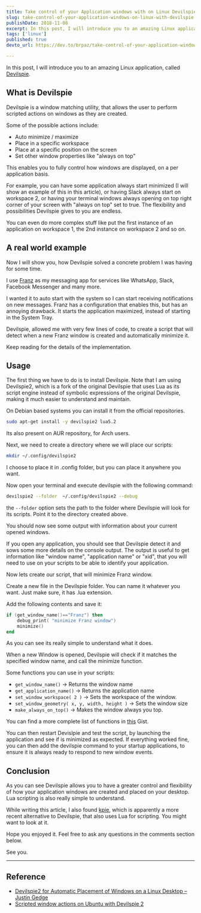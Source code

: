 ```yaml
---
title: Take control of your Application windows with on Linux Devilspie
slug: take-control-of-your-application-windows-on-linux-with-devilspie
publishDate: 2018-11-08
excerpt: In this post, I will introduce you to an amazing Linux application, called Devilspie.
tags: ['linux']
published: true
devto_url: https://dev.to/brpaz/take-control-of-your-application-windows-on-linux-with-devilspie-f55

---
```


In this post, I will introduce you to an amazing Linux application, called [Devilspie](http://www.nongnu.org/devilspie2/).

## What is Devilspie

Devilspie is a window matching utility, that allows the user to perform scripted actions on windows as they are created.

Some of the possible actions include:

* Auto minimize / maximize
* Place in a specific workspace
* Place at a specific position on the screen
* Set other window properties like "always on top"

This enables you to fully control how windows are displayed, on a per application basis.

For example, you can have some application always start minimized (I will show an example of this in this article), or having Slack always start on workspace 2, or having your terminal windows always opening on top right corner of your screen with "always on top" set to true.
The flexibility and possibilities Devilspie gives to you are endless.

You can even do more complex stuff like put the first instance of an application on workspace 1, the 2nd instance on workspace 2 and so on.

## A real world example

Now I will show you, how Devilspie solved a concrete problem I was having for some time.

I use [Franz](https://github.com/meetfranz/franz) as my messaging app for services like WhatsApp, Slack, Facebook Messenger and many more.

I wanted it to auto start with the system so I can start receiving notifications on new messages. Franz has a configuration that enables this, but has an annoying drawback. It starts the application maximized, instead of starting in the System Tray.

Devilspie, allowed me with very few lines of code, to create a script that will detect when a new Franz window is created and automatically minimize it.

Keep reading for the details of the implementation.

## Usage

The first thing we have to do is to install Devilspie. Note that I am using Devilspie2, which is a fork of the original Devilspie that uses Lua as its script engine instead of  symbolic expressions of the original Devilspie, making it much easier to understand and maintain.

On Debian based systems you can install it from the official repositories.

```bash
sudo apt-get install -y devilspie2 lua5.2
```

Its also present on AUR repository, for Arch users.

Next, we need to create a directory where we will place our scripts:

```bash
mkdir ~/.config/devilspie2
```

I choose to place it in .config folder, but you can place it anywhere you want.

Now open your terminal and execute devilspie with the following command:

```bash
devilspie2 --folder  ~/.config/devilspie2 --debug
```

the `--folder` option sets the path to the folder where Devilspie will look for its scripts. Point it to the directory created above.

You should now see some output with information about your current opened windows.

If you open any application, you should see that Devilspie detect it and sows some more details on the console output. The output is useful to get information like "window name", "application name" or "xid", that you will need to use on your scripts to be able to identify your application.

Now lets create our script, that will minimize Franz window.

Create a new file in the Devilspie folder. You can name it whatever you want. Just make sure, it has .lua extension.

Add the following contents and save it:

```lua
if (get_window_name()=="Franz") then
    debug_print( "minimize Franz window")
    minimize()
end
```

As you can see its really simple to understand what it does.

When a new Window is opened, Devilspie will check if it matches the specified window name, and call the minimize function.

Some functions you can use in your scripts:

* `get_window_name()` -> Returns the window name
* `get_application_name()` -> Returns the application name
* `set_window_workspace( 2 )` -> Sets the workspace of the window.
* `set_window_geometry( x, y, width, height )` -> Sets the window size
* `make_always_on_top()` -> Makes the window always you top.

You can find a more complete list of functions in [this](https://gist.github.com/brpaz/47c357c23cc677391e45ed252b96d78f) Gist.

You can then restart Devislpie and test the script, by launching the application and see if is minimized as expected.
If everything worked fine, you can then add the devilspie command to your startup applications, to ensure it is always ready to respond to new window events.

## Conclusion

As you can see Devilspie allows you to have a greater control and flexibility of how your application windows are created and placed on your desktop. Lua scripting is also really simple to understand.

While writing this article, I also found [kpie](https://github.com/skx/kpie), which is apparently a more recent alternative to Devilspie, that also uses Lua for scripting. You might want to look at it.

Hope you enjoyed it. Feel free to ask any questions in the comments section below.

See you.

---

## Reference

* [Devilspie2 for Automatic Placement of Windows on a Linux Desktop – Justin Gedge](https://www.justingedge.com/linux/devilspie2-automatic-window-placement/)
* [Scripted window actions on Ubuntu with Devilspie 2](https://www.howtoforge.com/tutorial/ubuntu-desktop-devilspie-2/)
